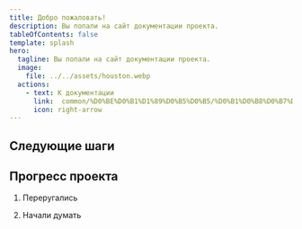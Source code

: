 ```yaml
---
title: Добро пожаловать!
description: Вы попали на сайт документации проекта.
tableOfContents: false
template: splash
hero:
  tagline: Вы попали на сайт документации проекта.
  image:
    file: ../../assets/houston.webp
  actions:
    - text: К документации
      link:  common/%D0%BE%D0%B1%D1%89%D0%B5%D0%B5/%D0%B1%D0%B8%D0%B7%D0%BD%D0%B5%D1%81-%D0%B4%D0%BE%D0%BA%D1%83%D0%BC%D0%B5%D0%BD%D1%82%D0%B0%D1%86%D0%B8%D1%8F/
      icon: right-arrow
---
```



## Следующие шаги

<CardGrid>
	<LinkCard
		title="Общая документация"
		href="common/%D0%BE%D0%B1%D1%89%D0%B5%D0%B5/%D0%B1%D0%B8%D0%B7%D0%BD%D0%B5%D1%81-%D0%B4%D0%BE%D0%BA%D1%83%D0%BC%D0%B5%D0%BD%D1%82%D0%B0%D1%86%D0%B8%D1%8F/"
		description="Общие положения актуальной документации."
	/>
	<LinkCard
		title="Первый релиз"
		href="common/%D1%80%D0%B5%D0%BB%D0%B8%D0%B7-1--%D1%80%D0%B5%D0%B3%D0%B8%D1%81%D1%82%D1%80%D0%B0%D1%86%D0%B8%D1%8F-%D0%BF%D0%BE%D1%81%D0%B5%D1%89%D0%B5%D0%BD%D0%B8%D0%B8%CC%86/%D0%B1%D0%B8%D0%B7%D0%BD%D0%B5%D1%81-%D0%B4%D0%BE%D0%BA%D1%83%D0%BC%D0%B5%D0%BD%D1%82%D0%B0%D1%86%D0%B8%D1%8F/"
		description="Общие положения первого релиза в рамках актуальной документации."
	/>
	<LinkCard
		title="Старая документация"
		href="common/%D1%81%D1%82%D0%B0%D1%80%D1%8B%D0%B5-%D0%BD%D0%B0%D1%80%D0%B0%D0%B1%D0%BE%D1%82%D0%BA%D0%B8/%D0%B3%D0%BB%D0%B0%D0%B2%D0%BD%D0%B0%D1%8F/"
		description="Старая версия документации."
	/>
</CardGrid>

## Прогресс проекта

<Steps>

1. Переругались

2. Начали думать

</Steps>